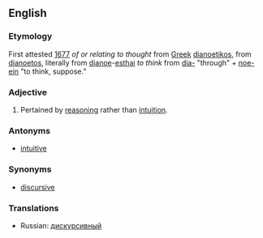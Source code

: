 ==English==
===Etymology===
First attested [[w:1677|1677]] ''of or relating to thought'' from [[Greek]] [[dianoetikos]], from [[dianoetos]], literally from [[dianoe]]-[[esthai]] ''to think'' from [[dia-]] "through" + [[noe-ein]] "to think, suppose."
===Adjective===
#Pertained by [[reasoning]] rather than [[intuition]].
===Antonyms===
*[[intuitive]]
===Synonyms===
*[[discursive]]
===Translations===
*Russian: [[дискурсивный]]